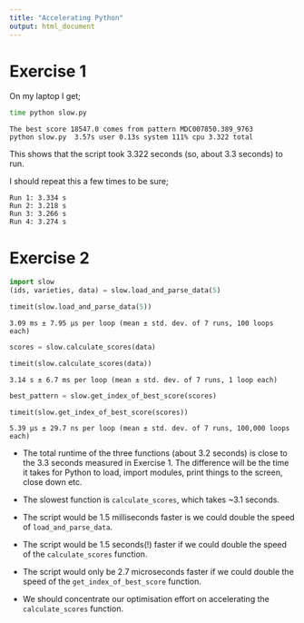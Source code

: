 ```yaml
---
title: "Accelerating Python"
output: html_document
---
```


# Exercise 1

On my laptop I get;

```bash
time python slow.py
```

```
The best score 18547.0 comes from pattern MDC007850.389_9763
python slow.py  3.57s user 0.13s system 111% cpu 3.322 total
```

This shows that the script took 3.322 seconds (so, about 3.3 seconds) to run.

I should repeat this a few times to be sure;

```
Run 1: 3.334 s
Run 2: 3.218 s
Run 3: 3.266 s
Run 4: 3.274 s
```

# Exercise 2

```python
import slow
(ids, varieties, data) = slow.load_and_parse_data(5)
```

```python
timeit(slow.load_and_parse_data(5))
```

```
3.09 ms ± 7.95 µs per loop (mean ± std. dev. of 7 runs, 100 loops each)
```

```python
scores = slow.calculate_scores(data)
```

```python
timeit(slow.calculate_scores(data))
```

```
3.14 s ± 6.7 ms per loop (mean ± std. dev. of 7 runs, 1 loop each)
```

```python
best_pattern = slow.get_index_of_best_score(scores)
```

```python
timeit(slow.get_index_of_best_score(scores))
```

```
5.39 µs ± 29.7 ns per loop (mean ± std. dev. of 7 runs, 100,000 loops each)
```

* The total runtime of the three functions (about 3.2 seconds) is close to
the 3.3 seconds measured in Exercise 1. The difference will be the time
it takes for Python to load, import modules, print things to the screen,
close down etc.

* The slowest function is `calculate_scores`, which takes ~3.1 seconds.

* The script would be 1.5 milliseconds faster is we could double the speed
  of `load_and_parse_data`.

* The script would be 1.5 seconds(!) faster if we could double the
  speed of the `calculate_scores` function.

* The script would only be 2.7 microseconds faster if we could double
  the speed of the `get_index_of_best_score` function.

* We should concentrate our optimisation effort on accelerating
  the `calculate_scores` function.
